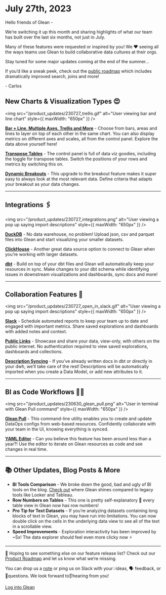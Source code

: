 # July 27th, 2023

Hello friends of Glean -

We’re switching it up this month and sharing highlights of what our team has built over the last six months, not just in July.

Many of these features were requested or inspired by you! We ❤️ seeing all the ways teams use Glean to build collaborative data cultures at their orgs.

Stay tuned for some major updates coming at the end of the summer…

If you’d like a sneak peek, check out the [public roadmap](/product-roadmap) which includes dramatically improved search, joins and more!

\- Carlos

## New Charts & Visualization Types 😍

<img
  src="/product_updates/230727_trellis.gif"
  alt="User viewing bar and line chart"
  style={{ maxWidth: "650px" }}
/>

**[Bar + Line, Multiple Axes, Trellis and More](https://docs.glean.io/changelog/2023_06_30#bar--line-charts-and-more)** - Choose from bars, areas and lines to layer on top of each other in the same chart. You can also display metrics on different axes and scales, all from the control panel. Explore the data above yourself here!

**[Transpose Tables](https://docs.glean.io/changelog/2023_04_20#transpose-tables)** - The control panel is full of data viz goodies, including the toggle for transpose tables. Switch the positions of your rows and metrics by switching this on.

**[Dynamic Breakouts](https://docs.glean.io/docs/visualizing-data/breakout#dynamic-breakouts)** - This upgrade to the breakout feature makes it super easy to always look at the most relevant data. Define criteria that adapts your breakout as your data changes.

---

## Integrations 🖇️

<img
  src="/product_updates/230727_integrations.png"
  alt="User viewing a pop up saying import descriptions"
  style={{ maxWidth: "650px" }}
/>

**[DuckDB](https://docs.glean.io/docs/database-connections/duckdb)** - No data warehouse, no problem! Upload json, csv and parquet files into Glean and start visualizing your smaller datasets.

**[ClickHouse](https://docs.glean.io/docs/database-connections/clickhouse)** - Another great data source option to connect to Glean when you’re working with larger datasets.

**[dbt](https://docs.glean.io/docs/data-ops/dbt-integration)** - Build on top of your dbt files and Glean will automatically keep your resources in sync. Make changes to your dbt schema while identifying issues in downstream visualizations and dashboards, sync docs and more!

---

## Collaboration Features 🤝

<img
  src="/product_updates/230727_open_in_slack.gif"
  alt="User viewing a pop up saying import descriptions"
  style={{ maxWidth: "650px" }}
/>

**[Slack](https://docs.glean.io/docs/sharing-data-externally/slack-integration)** - Schedule automated reports to keep your team up to date and engaged with important metrics. Share saved explorations and dashboards with added notes and context.

**[Public Links](https://docs.glean.io/docs/sharing-data-externally/public-links)** - Showcase and share your data, view-only, with others on the public internet. No authentication required to view saved explorations, dashboards and collections.

**[Description Syncing](https://docs.glean.io/docs/data-modeling/description-syncing)** - If you’ve already written docs in dbt or directly in your dwh, we’ll take care of the rest! Descriptions will be automatically imported when you create a Data Model, or add new attributes to it.

---

## BI as Code Workflows 👩‍💻

<img
  src="/product_updates/230630_glean_pull.png"
  alt="User in terminal with Glean Pull command"
  style={{ maxWidth: "650px" }}
/>

**[Glean Pull](https://docs.glean.io/docs/data-ops/cli#glean-pull)** - This command-line utility enables you to create and update DataOps configs from web-based resources. Confidently collaborate with your team in the UI, knowing everything is synced.

**[YAML Editor](https://docs.glean.io/docs/data-ops/yaml-editor)** - Can you believe this feature has been around less than a year?! Use the editor to iterate on Glean resources as code and see changes in real time.

---

## 📚 Other Updates, Blog Posts & More

- **BI Tools Comparison** - We broke down the good, bad and ugly of BI tools on the blog. [Check out](https://glean.io/blog-posts/the-right-bi-tool-to-grow-a-data-driven-culture-comparing-glean-looker-metabase-and-tableau) where Glean shines compared to legacy tools like Looker and Tableau.
- **Row Numbers on Tables** - This one is pretty self-explanatory 🙂 every table view in Glean now has row numbers!
- **Pro Tip for Text Datasets** - If you’re analyzing datasets containing long blocks of text in Glean, you may have run into limitations. You can now double click on the cells in the underlying data view to see all of the text in a scrollable view.
- **Speed Improvements** - Exploration interactivity has been improved by ~5x! The data explorer should feel even more clicky now ⚡️

---

👀 Hoping to see something else on our feature release list? Check out our [Product Roadmap](/product-roadmap) and let us know what we’re missing.

You can drop us a [note](mailto:support@glean.io?subject=null&body=null) or ping us on Slack with your💡ideas, 🗣 feedback, or 🙋questions. We look forward to👂hearing from you!

[Log into Glean](https://glean.io/app)
